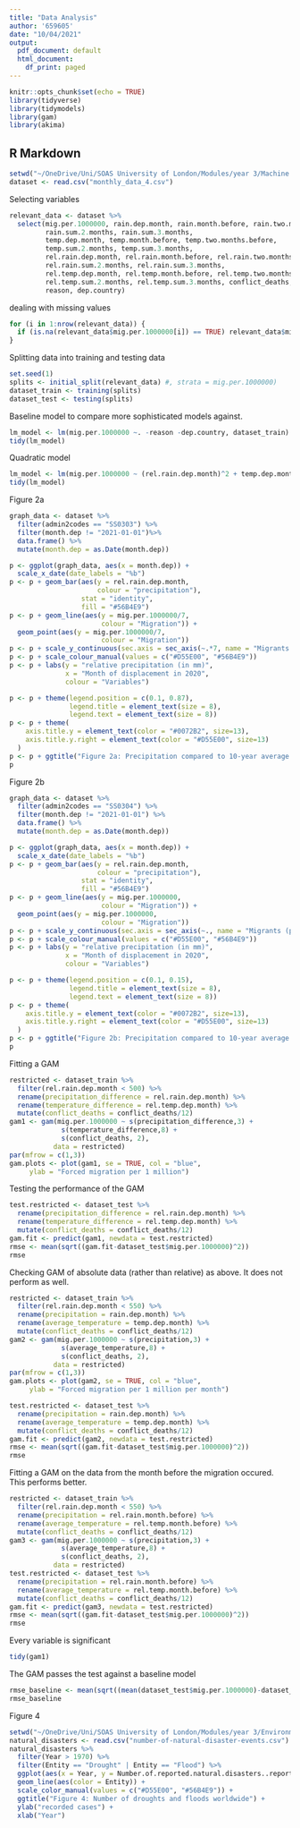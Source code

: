 ```yaml
---
title: "Data Analysis"
author: '659605'
date: "10/04/2021"
output:
  pdf_document: default
  html_document:
    df_print: paged
---
```


```r
knitr::opts_chunk$set(echo = TRUE)
library(tidyverse)
library(tidymodels)
library(gam)
library(akima)
```

## R Markdown

```r
setwd("~/OneDrive/Uni/SOAS University of London/Modules/year 3/Machine Learning/Project/displacement_sudan/Code")
dataset <- read.csv("monthly_data_4.csv")
```
Selecting variables
```r
relevant_data <- dataset %>%
  select(mig.per.1000000, rain.dep.month, rain.month.before, rain.two.months.before,
         rain.sum.2.months, rain.sum.3.months, 
         temp.dep.month, temp.month.before, temp.two.months.before, 
         temp.sum.2.months, temp.sum.3.months,
         rel.rain.dep.month, rel.rain.month.before, rel.rain.two.months.before,
         rel.rain.sum.2.months, rel.rain.sum.3.months,
         rel.temp.dep.month, rel.temp.month.before, rel.temp.two.months.before,
         rel.temp.sum.2.months, rel.temp.sum.3.months, conflict_deaths,
         reason, dep.country)
```


dealing with missing values
```r
for (i in 1:nrow(relevant_data)) {
  if (is.na(relevant_data$mig.per.1000000[i]) == TRUE) relevant_data$mig.per.1000000[i] <- 0
}
```


Splitting data into training and testing data
```r
set.seed(1)
splits <- initial_split(relevant_data) #, strata = mig.per.1000000)
dataset_train <- training(splits)
dataset_test <- testing(splits)
```


Baseline model to compare more sophisticated models against.
```r
lm_model <- lm(mig.per.1000000 ~. -reason -dep.country, dataset_train)
tidy(lm_model)
```
Quadratic model 
```r
lm_model <- lm(mig.per.1000000 ~ (rel.rain.dep.month)^2 + temp.dep.month, dataset_train)
tidy(lm_model)
```

Figure 2a
```r
graph_data <- dataset %>%
  filter(admin2codes == "SS0303") %>%
  filter(month.dep != "2021-01-01")%>%
  data.frame() %>%
  mutate(month.dep = as.Date(month.dep))

p <- ggplot(graph_data, aes(x = month.dep)) +
  scale_x_date(date_labels = "%b")
p <- p + geom_bar(aes(y = rel.rain.dep.month, 
                      colour = "precipitation"),
                  stat = "identity",
                  fill = "#56B4E9")
p <- p + geom_line(aes(y = mig.per.1000000/7, 
                       colour = "Migration")) +
  geom_point(aes(y = mig.per.1000000/7, 
                       colour = "Migration"))
p <- p + scale_y_continuous(sec.axis = sec_axis(~.*7, name = "Migrants (per million)"))
p <- p + scale_colour_manual(values = c("#D55E00", "#56B4E9"))
p <- p + labs(y = "relative precipitation (in mm)",
              x = "Month of displacement in 2020", 
              colour = "Variables")

p <- p + theme(legend.position = c(0.1, 0.87), 
               legend.title = element_text(size = 8),
               legend.text = element_text(size = 8))
p <- p + theme(
    axis.title.y = element_text(color = "#0072B2", size=13),
    axis.title.y.right = element_text(color = "#D55E00", size=13)
  )
p <- p + ggtitle("Figure 2a: Precipitation compared to 10-year average \n and migration in Bor, South Sudan")
p 
```

Figure 2b
```r
graph_data <- dataset %>%
  filter(admin2codes == "SS0304") %>%
  filter(month.dep != "2021-01-01") %>%
  data.frame() %>%
  mutate(month.dep = as.Date(month.dep))

p <- ggplot(graph_data, aes(x = month.dep)) +
  scale_x_date(date_labels = "%b")
p <- p + geom_bar(aes(y = rel.rain.dep.month, 
                      colour = "precipitation"),
                  stat = "identity",
                  fill = "#56B4E9")
p <- p + geom_line(aes(y = mig.per.1000000, 
                       colour = "Migration")) +
  geom_point(aes(y = mig.per.1000000, 
                       colour = "Migration"))
p <- p + scale_y_continuous(sec.axis = sec_axis(~., name = "Migrants (per million)"))
p <- p + scale_colour_manual(values = c("#D55E00", "#56B4E9"))
p <- p + labs(y = "relative precipitation (in mm)",
              x = "Month of displacement in 2020", 
              colour = "Variables")

p <- p + theme(legend.position = c(0.1, 0.15), 
               legend.title = element_text(size = 8),
               legend.text = element_text(size = 8))
p <- p + theme(
    axis.title.y = element_text(color = "#0072B2", size=13),
    axis.title.y.right = element_text(color = "#D55E00", size=13)
  )
p <- p + ggtitle("Figure 2b: Precipitation compared to 10-year average \n and migration in Canal and Pigi, South Sudan")
p 
```


Fitting a GAM
```r
restricted <- dataset_train %>%
  filter(rel.rain.dep.month < 500) %>%
  rename(precipitation_difference = rel.rain.dep.month) %>%
  rename(temperature_difference = rel.temp.dep.month) %>%
  mutate(conflict_deaths = conflict_deaths/12) 
gam1 <- gam(mig.per.1000000 ~ s(precipitation_difference,3) + 
             s(temperature_difference,8) +
             s(conflict_deaths, 2), 
           data = restricted)
par(mfrow = c(1,3))
gam.plots <- plot(gam1, se = TRUE, col = "blue", 
     ylab = "Forced migration per 1 million")
```
Testing the performance of the GAM
```r
test.restricted <- dataset_test %>%
  rename(precipitation_difference = rel.rain.dep.month) %>%
  rename(temperature_difference = rel.temp.dep.month) %>%
  mutate(conflict_deaths = conflict_deaths/12)
gam.fit <- predict(gam1, newdata = test.restricted)
rmse <- mean(sqrt((gam.fit-dataset_test$mig.per.1000000)^2))
rmse
```

Checking GAM of absolute data (rather than relative) as above. It does not perform as well.
```r
restricted <- dataset_train %>%
  filter(rel.rain.dep.month < 550) %>%
  rename(precipitation = rain.dep.month) %>%
  rename(average_temperature = temp.dep.month) %>%
  mutate(conflict_deaths = conflict_deaths/12)
gam2 <- gam(mig.per.1000000 ~ s(precipitation,3) + 
             s(average_temperature,8) +
             s(conflict_deaths, 2), 
           data = restricted)
par(mfrow = c(1,3))
gam.plots <- plot(gam2, se = TRUE, col = "blue", 
     ylab = "Forced migration per 1 million per month")
```

```r
test.restricted <- dataset_test %>%
  rename(precipitation = rain.dep.month) %>%
  rename(average_temperature = temp.dep.month) %>%
  mutate(conflict_deaths = conflict_deaths/12)
gam.fit <- predict(gam2, newdata = test.restricted)
rmse <- mean(sqrt((gam.fit-dataset_test$mig.per.1000000)^2))
rmse
```



Fitting a GAM on the data from the month before the migration occured. This performs better.
```r
restricted <- dataset_train %>%
  filter(rel.rain.dep.month < 550) %>%
  rename(precipitation = rel.rain.month.before) %>%
  rename(average_temperature = rel.temp.month.before) %>%
  mutate(conflict_deaths = conflict_deaths/12)
gam3 <- gam(mig.per.1000000 ~ s(precipitation,3) + 
             s(average_temperature,8) +
             s(conflict_deaths, 2), 
           data = restricted)
test.restricted <- dataset_test %>%
  rename(precipitation = rel.rain.month.before) %>%
  rename(average_temperature = rel.temp.month.before) %>%
  mutate(conflict_deaths = conflict_deaths/12)
gam.fit <- predict(gam3, newdata = test.restricted)
rmse <- mean(sqrt((gam.fit-dataset_test$mig.per.1000000)^2))
rmse
```


Every variable is significant
```r
tidy(gam1)
```

The GAM passes the test against a baseline model
```r
rmse_baseline <- mean(sqrt((mean(dataset_test$mig.per.1000000)-dataset_test$mig.per.1000000)^2))
rmse_baseline
```

Figure 4
```r
setwd("~/OneDrive/Uni/SOAS University of London/Modules/year 3/Environment and Climate Crisis/AS1")
natural_disasters <- read.csv("number-of-natural-disaster-events.csv")
natural_disasters %>% 
  filter(Year > 1970) %>%
  filter(Entity == "Drought" | Entity == "Flood") %>%
  ggplot(aes(x = Year, y = Number.of.reported.natural.disasters..reported.disasters.)) +
  geom_line(aes(color = Entity)) +
  scale_color_manual(values = c("#D55E00", "#56B4E9")) + 
  ggtitle("Figure 4: Number of droughts and floods worldwide") +
  ylab("recorded cases") +
  xlab("Year")
```



